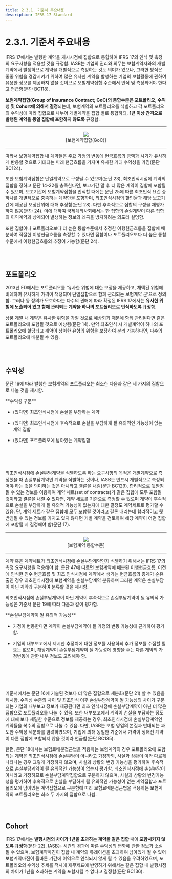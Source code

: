 ```yaml
---
title: 2.3.1. 기준서 주요내용
description: IFRS 17 Standard
---
```



# 2.3.1. 기준서 주요내용

IFRS 17에서는 발행한 계약을 개시시점에 집합으로 통합하여 IFRS 17의 인식 및 측정의 요구사항을 적용할 것을 규정함. IASB는 기업의 권리와 의무는 보험계약자와의 개별계약에서 발생하므로 계약을 개별적으로 측정하는 것도 의미가 있으나, 그러한 방식은 종종 위험을 경감시키기 위하여 많은 유사한 계약을 발행하는 기업의 보험활동에 관하여 유용한 정보를 제공하지 않을 것이므로 보험계약집합 수준에서 인식 및 측정되어야 한다고 언급함(문단 BC118). &#x20;

**보험계약집합(Group of Insurance Contract; GoC)의 통합수준은 포트폴리오, 수익성 및 Cohort에 의해서 결정**되는데, 보험계약의 포트폴리오를 식별하고 각 포트폴리오의 수익성에 따라 집합으로 나누어 개별계약을 집합 별로 통합하되, **1년 이상 간격으로 발행된 계약을 동일 집합에 포함하지 않도록** 규정함.&#x20;

---
<center><Image src="/ifrs/pic2-3.png" width={800} /> </center>
<center> [보험계약집합(GoC)] </center>

---

따라서 보험계약집합 내 계약들은 주요 가정의 변동에 현금흐름의 금액과 시기가 유사하게 반응할 것으로 기대되는 미래 현금흐름을 가지며 유사한 기대 수익성을 가짐(문단 BC124).

또한 보험계약집합은 단일계약으로 구성될 수 있으며(문단 23), 최초인식시점에 계약의 집합을 정하고 문단 14-22를 충족한다면, 보고기간 말 후 더 많은 계약이 집합에 포함될 수 있으며, 보고기간에 보험계약집합을 인식할 때에는 문단 25에 따른 최초인식 요건 중 하나를 개별적으로 충족하는 계약만을 포함하며, 최초인식시점의 할인율과 해당 보고기간에 제공된 보장단위에 대해 추정함(문단 28). 다만 후속적으로 집합의 구성을 재평가하지 않음(문단 24). 이에 대하여 국제계리사회에서는 한 집합의 손실계약이 다른 집합의 이익계약과 상계되어 발생하는 정보의 왜곡을 방지하려는 의도라 설명함.&#x20;

또한 집합이나 포트폴리오보다 더 높은 통합수준에서 추정한 이행현금흐름을 집합에 배분하여 적절한 이행현금흐름을 측정할 수 있다면 집합이나 포트폴리오보다 더 높은 통합수준에서 이행현금흐름의 추정이 가능함(문단 24).&#x20;

<br></br>
## 포트폴리오

2013년 ED에서는 포트폴리오를 ‘유사한 위험에 대한 보장을 제공하고, 채택된 위험에 비례하여 유사하게 가격이 책정되며 단일집합으로 함께 관리되는 보험계약 군’으로 정의함. 그러나 동 정의가 모호하다는 다수의 견해에 따라 확정된 IFRS 17에서는 **유사한 위험에 노출되어 있고 함께 관리되는 계약을 하나의 포트폴리오로 인식하도록 규정**함.&#x20;

상품 계열 내 계약은 유사한 위험을 가질 것으로 예상되기 때문에 함께 관리된다면 같은 포트폴리오에 포함될 것으로 예상됨(문단 14). 만약 최초인식 시 개별계약이 하나의 포트폴리오에 할당되고 계약이 상이한 유형의 위험을 보장하여 분리 가능하다면, 다수의 포트폴리오에 배분될 수 있음.  &#x20;

<br></br>
## 수익성

문단 16에 따라 발행한 보험계약의 포트폴리오는 최소한 다음과 같은 세 가지의 집합으로 나눌 것을 제시함.&#x20;

<Callout severity="success">
**수익성 구분**

* (있다면) 최초인식시점에 손실을 부담하는 계약

* (있다면) 최초인식시점에 후속적으로 손실을 부담하게 될 유의적인 가능성이 없는 계약 집합&#x20;

* (있다면) 포트폴리오에 남아있는 계약집합
</Callout>

<br></br><br></br>
최초인식시점에 손실부담계약을 식별하도록 하는 요구사항의 목적은 개별계약으로 측정했을 때 손실부담계약인 계약을 식별하는 것이나, IASB는 반드시 개별적으로 측정되어야 하는 것을 의미하는 것은 아니라고 결론을 내림(문단 BC129). 합리적으로 뒷받침 될 수 있는 정보를 이용하여 계약 세트(set of contracts)가 같은 집합에 모두 포함될 것이라고 결론을 내릴 수 있다면, 계약 세트를 기준으로 측정할 수 있으며 계약이 후속적으로 손실을 부담하게 될 유의적 가능성이 없는지에 대한 결정도 계약세트로 평가할 수 있음. 단, 계약 세트가 같은 집합에 모두 포함될 것이라고 결론 내리는데 합리적이고 뒷받침될 수 있는 정보를 가지고 있지 않다면 개별 계약을 검토하여 해당 계약이 어떤 집합에 포함될 지 결정해야 함(문단 17).  &#x20;

---
<center><Image src="/ifrs/pic2-4.png" width={300} /></center>
<center> [보험계약 통합수준] </center>

---
계약 혹은 계약세트가 최초인식시점에 손실부담계약인지 식별하기 위해서는 IFRS 17의 측정 요구사항을 적용해야 함. 문단 47에 따르면 보험계약에 배분된 이행현금흐름, 이전에 인식한 인수 현금흐름 및 최초 인식시점에 계약에서 생기는 현금흐름의 총계가 순유출인 경우 최초인식시점에 보험계약을 손실부담계약 분류하며 그러한 계약은 손실부담이 아닌 계약과 구분하여 분류할 것을 제시함.  &#x20;

최초인식시점에 손실부담계약이 아닌 계약이 후속적으로 손실부담계약이 될 유의적 가능성은 기준서 문단 19에 따라 다음과 같이 평가함.

<Callout severity="success">
**손실부담계약이 될 유의적 가능성**

* 가정이 변동한다면 계약이 손실부담계약이 될 가정의 변동 가능성에 근거하여 평가함.&#x20;

* 기업의 내부보고에서 제시한 추정치에 대한 정보를 사용하되 추가 정보를 수집할 필요는 없으며, 해당계약이 손실부담계약이 될 가능성에 영향을 주는 다른 계약의 가정변동에 관한 내부 정보도 고려해야 함.
</Callout>

<br></br><br></br>
기준서에서는 문단 16에 기술된 것보다 더 많은 집합으로 세분화(문단 21) 할 수 있음을 제시함. 수익성 수준의 차이 및 최초인식 이후 손실부담계약이 될 가능성의 차이가 구분되는 기업의 내부보고 정보가 제공된다면 최초 인식시점에 손실부담계약이 아닌 더 많은 집합으로 포트폴리오를 나눌 수 있음. 또한 내부보고에서 계약이 손실을 부담하는 정도에 대해 보다 세밀한 수준으로 정보를 제공하는 경우, 최초인식시점에 손실부담계약인 계약들을 복수의 집합으로 나눌 수 있음. 다만, IASB는 보험 영업의 본질과 반대되는 과도한 수익성 세분화를 염려하였으며, 기업에 의해 동일한 기준에서 가격이 정해진 계약이 다른 집합에 포함되지 않을 것이라 언급함(문단 BC135).&#x20;

한편, 문단 18에서는 보험료배분접근법을 적용하는 보험계약의 경우 포트폴리오에 포함되는 계약은 최초인식시점에 손실부담이 아니라고 가정하되, 사실과 상황이 이와 다르게 나타나는 경우 그렇게 가정하지 않으며, 사실과 상황의 변경 가능성을 평가하여 후속적으로 손실부담계약이 될 유의적인 가능성이 없는지 평가함. 최초인식시점에 손실부담이 아니라고 가정하므로 손실부담계약집합으로 구분하지 않으며, 사실과 상황의 변경가능성을 평가하여 후속적으로 손실을 부담하게 될 유의적인 가능성이 없는 계약집합과 포트폴리오에 남아있는 계약집합으로 구분함에 따라 보험료배분접근법을 적용하는 보험계약의 포트폴리오는 최소 두 가지의 집합으로 나뉨.   &#x20;

<br></br>
## Cohort

IFRS 17에서는 **발행시점의 차이가 1년을 초과하는 계약을 같은 집합 내에 포함시키지 않도록 규정**함(문단 22). IASB는 시간의 경과에 따른 수익성의 변화에 관한 정보가 소실될 수 있으며, 보험계약마진이 집합 내 계약의 듀레이션을 초과하여 남아있게 될 수 있어 보험계약마진이 올바른 기간에 이익으로 인식되지 않게 될 수 있음을 우려하였으며, 포트폴리오의 수익성 추세를 적시에 재무제표에 반영하기 위해서는 같은 집합 내 발행시점의 차이가 1년을 초과하는 계약을 포함시킬 수 없다고 결정함(문단 BC136).
